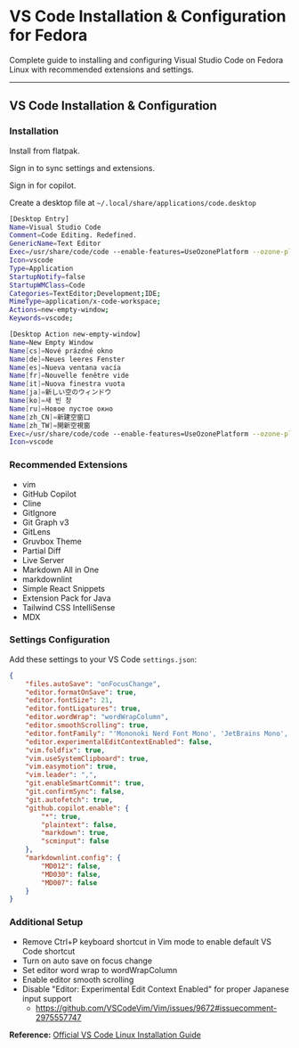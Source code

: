 # VS Code Installation & Configuration for Fedora

Complete guide to installing and configuring Visual Studio Code on Fedora Linux with recommended extensions and settings.

---

## VS Code Installation & Configuration

### Installation

Install from flatpak.

Sign in to sync settings and extensions.

Sign in for copilot.

Create a desktop file at `~/.local/share/applications/code.desktop`

```sh
[Desktop Entry]
Name=Visual Studio Code
Comment=Code Editing. Redefined.
GenericName=Text Editor
Exec=/usr/share/code/code --enable-features=UseOzonePlatform --ozone-platform=wayland --enable-wayland-ime --wayland-text-input-version=3 %F
Icon=vscode
Type=Application
StartupNotify=false
StartupWMClass=Code
Categories=TextEditor;Development;IDE;
MimeType=application/x-code-workspace;
Actions=new-empty-window;
Keywords=vscode;

[Desktop Action new-empty-window]
Name=New Empty Window
Name[cs]=Nové prázdné okno
Name[de]=Neues leeres Fenster
Name[es]=Nueva ventana vacía
Name[fr]=Nouvelle fenêtre vide
Name[it]=Nuova finestra vuota
Name[ja]=新しい空のウィンドウ
Name[ko]=새 빈 창
Name[ru]=Новое пустое окно
Name[zh_CN]=新建空窗口
Name[zh_TW]=開新空視窗
Exec=/usr/share/code/code --enable-features=UseOzonePlatform --ozone-platform=wayland --enable-wayland-ime --wayland-text-input-version=3 --new-window %F
Icon=vscode

```

### Recommended Extensions

- vim
- GitHub Copilot
- Cline
- GitIgnore
- Git Graph v3
- GitLens
- Gruvbox Theme
- Partial Diff
- Live Server
- Markdown All in One
- markdownlint
- Simple React Snippets
- Extension Pack for Java
- Tailwind CSS IntelliSense
- MDX

### Settings Configuration
Add these settings to your VS Code `settings.json`:

```json
{
    "files.autoSave": "onFocusChange",
    "editor.formatOnSave": true,
    "editor.fontSize": 21,
    "editor.fontLigatures": true,
    "editor.wordWrap": "wordWrapColumn",
    "editor.smoothScrolling": true,
    "editor.fontFamily": "'Mononoki Nerd Font Mono', 'JetBrains Mono', monospace",
    "editor.experimentalEditContextEnabled": false,
    "vim.foldfix": true,
    "vim.useSystemClipboard": true,
    "vim.easymotion": true,
    "vim.leader": ",",
    "git.enableSmartCommit": true,
    "git.confirmSync": false,
    "git.autofetch": true,
    "github.copilot.enable": {
        "*": true,
        "plaintext": false,
        "markdown": true,
        "scminput": false
    },
    "markdownlint.config": {
        "MD012": false,
        "MD030": false,
        "MD007": false
    }
}
```

### Additional Setup
- Remove Ctrl+P keyboard shortcut in Vim mode to enable default VS Code shortcut
- Turn on auto save on focus change
- Set editor word wrap to wordWrapColumn
- Enable editor smooth scrolling
- Disable "Editor: Experimental Edit Context Enabled" for proper Japanese input support
  - https://github.com/VSCodeVim/Vim/issues/9672#issuecomment-2975557747

**Reference:** [Official VS Code Linux Installation Guide](https://code.visualstudio.com/docs/setup/linux#_rhel-fedora-and-centos-based-distributions)
